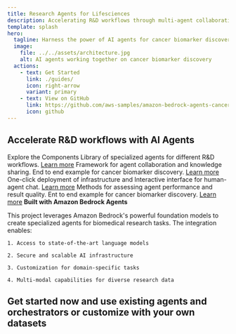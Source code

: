 ```yaml
---
title: Research Agents for Lifesciences
description: Accelerating R&D workflows through multi-agent collaboration with Amazon Bedrock
template: splash
hero:
  tagline: Harness the power of AI agents for cancer biomarker discovery and other R&D workflows
  image:
    file: ../../assets/architecture.jpg
    alt: AI agents working together on cancer biomarker discovery
  actions:
    - text: Get Started
      link: ./guides/
      icon: right-arrow
      variant: primary
    - text: View on GitHub
      link: https://github.com/aws-samples/amazon-bedrock-agents-cancer-biomarker-discovery/tree/multi-agent-collaboration
      icon: github
---
```


## Accelerate R&D workflows with AI Agents

Explore the Components
<CardGrid> 
 <Card title="Agents Catalog" icon="puzzle"> Library of specialized agents for different R&D workflows. [Learn more](agents_catalog/) </Card> 
 <Card title="Multi-Agent Orchestration" icon="setting"> Framework for agent collaboration and knowledge sharing. End to end example for cancer biomarker discovery. [Learn more](multi_agent_orchestration/) </Card> 
 <Card title="Deployment" icon="laptop"> One-click deployment of infrastructure and Interactive interface for human-agent chat. [Learn more](deployment/) </Card> 
 <Card title="Evaluations" icon="check"> Methods for assessing agent performance and result quality. Ent to end example for cancer biomarker discovery. [Learn more](evaluations/) </Card> 
</CardGrid>
**Built with Amazon Bedrock Agents**

This project leverages Amazon Bedrock's powerful foundation models to create specialized agents for biomedical research tasks. The integration enables:

    1. Access to state-of-the-art language models

    2. Secure and scalable AI infrastructure

    3. Customization for domain-specific tasks

    4. Multi-modal capabilities for diverse research data

## Get started now and use existing agents and orchestrators or customize with your own datasets

